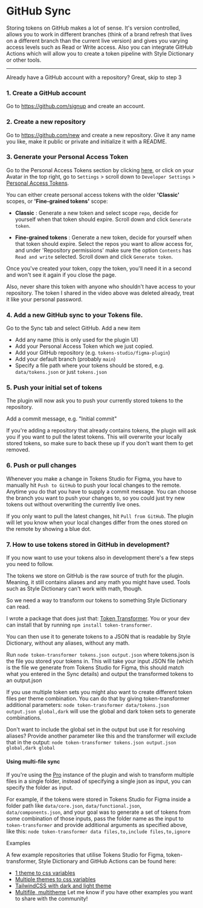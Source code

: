 # GitHub Sync

Storing tokens on GitHub makes a lot of sense. It's version controlled, allows you to work in different branches (think of a brand refresh that lives on a different branch than the current live version) and gives you varying access levels such as Read or Write access. Also you can integrate GitHub Actions which will allow you to create a token pipeline with Style Dictionary or other tools.

---



<ReactPlayer
  muted
  width="100%"
  height="auto"
  loop
  playing
  controls
  url="/github-sync.mp4"
/>


<Callout emoji="💡">
  Already have a GitHub account with a repository? Great, skip to step 3
</Callout>

### 1. Create a GitHub account

Go to https://github.com/signup and create an account.

### 2. Create a new repository

Go to https://github.com/new and create a new repository. Give it any name you like, make it public or private and initialize it with a README.

### 3. Generate your Personal Access Token

Go to the Personal Access Tokens section by clicking [here](https://github.com/settings/tokens), or click on your Avatar in the top right, go to `Settings` > scroll down to `Developer Settings` > [Personal Access Tokens](https://github.com/settings/tokens).

You can either create personal access tokens with the older **'Classic'** scopes, or **'Fine-grained tokens'** scope:

- **Classic** : Generate a new token and select scope `repo`, decide for yourself when that token should expire. Scroll down and click `Generate token`.

- **Fine-grained tokens** : Generate a new token, decide for yourself when that token should expire. Select the repos you want to allow access for, and under 'Repository permissions' make sure the option `Contents` has `Read and write` selected. Scroll down and click `Generate token`.

Once you've created your token, copy the token, you'll need it in a second and won't see it again if you close the page.

Also, never share this token with anyone who shouldn't have access to your repository. The token I shared in the video above was deleted already, treat it like your personal password.

### 4. Add a new GitHub sync to your Tokens file.

Go to the Sync tab and select GitHub. Add a new item

- Add any name (this is only used for the plugin UI)
- Add your Personal Access Token which we just copied.
- Add your GitHub repository (e.g. `tokens-studio/figma-plugin`)
- Add your default branch (probably `main`)
- Specify a file path where your tokens should be stored, e.g. `data/tokens.json` or just `tokens.json`

### 5. Push your initial set of tokens

The plugin will now ask you to push your currently stored tokens to the repository.

Add a commit message, e.g. "Initial commit"

If you're adding a repository that already contains tokens, the plugin will ask you if you want to pull the latest tokens. This will overwrite your locally stored tokens, so make sure to back these up if you don't want them to get removed.

### 6. Push or pull changes

Whenever you make a change in Tokens Studio for Figma, you have to manually hit `Push to GitHub` to push your local changes to the remote. Anytime you do that you have to supply a commit message. You can choose the branch you want to push your changes to, so you could just try new tokens out without overwriting the currently live ones.

If you only want to pull the latest changes, hit `Pull from GitHub`. The plugin will let you know when your local changes differ from the ones stored on the remote by showing a blue dot.

### 7. How to use tokens stored in GitHub in development?

If you now want to use your tokens also in development there's a few steps you need to follow.

The tokens we store on GitHub is the raw source of truth for the plugin. Meaning, it still contains aliases and any math you might have used. Tools such as Style Dictionary can't work with math, though.

So we need a way to transform our tokens to something Style Dictionary can read.

I wrote a package that does just that: [Token Transformer](https://www.npmjs.com/package/token-transformer).  You or your dev can install that by running `npm install token-transformer`.

You can then use it to generate tokens to a JSON that is readable by Style Dictionary, without any aliases, without any math.

Run `node token-transformer tokens.json output.json` where tokens.json is the file you stored your tokens in.  This will take your input JSON file (which is the file we generate from Tokens Studio for Figma, this should match what you entered in the Sync details) and output the transformed tokens to an output.json

If you use multiple token sets you might also want to create different token files per theme combination. You can do that by giving token-transformer additional parameters: `node token-transformer data/tokens.json output.json global,dark` will use the global and dark token sets to generate combinations.

Don't want to include the global set in the output but use it for resolving aliases? Provide another parameter like this and the transformer will exclude that in the output: `node token-transformer tokens.json output.json global,dark global`

#### Using multi-file sync

If you're using the [Pro](https://www.tokens.studio/#pricing) instance of the plugin and wish to transform multiple files in a single folder, instead of specifying a single json as input, you can specify the folder as input.

For example, if the tokens were stored in Tokens Studio for Figma inside a folder path like `data/core.json`, `data/functional.json`, `data/components.json`, and your goal was to generate a set of tokens from some combination of those inputs, pass the folder name as the input to `token-transformer` and provide additional arguments as specified above, like this: `node token-transformer data files,to,include files,to,ignore`

<Callout emoji="💡">
  Examples

  A few example repositories that utilise Tokens Studio for Figma, token-transformer, Style Dictionary and GitHub Actions can be found here:

  - [1 theme to css variables](https://github.com/tokens-studio/plugin-example-css)
  - [Multiple themes to css variables](https://github.com/tokens-studio/plugin-example-multi)
  - [TailwindCSS with dark and light theme](https://github.com/tokens-studio/plugin-example-tailwindcss)
  - [Multifile, multitheme](https://github.com/TheeMattOliver/figma-tokens-multifile-multitheme-example)
  Let me know if you have other examples you want to share with the community!
</Callout>
